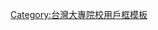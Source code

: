 {{Userbox
  |id=逢甲<!--[[File:Fcu-cmyk.jpg|48px]]。注意合理使用之规定：“绝对不能将“合理使用”之图片，放入个人的用户页面进行展示。”-->
  |id-c=#fff
  |info=這名用戶是'''[[逢甲大學]]'''的學生、校友或教職人員。
  |info-c=#ffefd5
  |info-s=10
  |border-c=#8b0000
}}<includeonly>[[Category:逢甲大學維基人|{{PAGENAME}}]]</includeonly>
<noinclude>
[[Category:台灣大專院校用戶框模板]]
</noinclude>